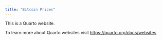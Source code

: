 ```yaml
---
title: "Bitcoin Prices"
---
```


This is a Quarto website.

To learn more about Quarto websites visit <https://quarto.org/docs/websites>.
